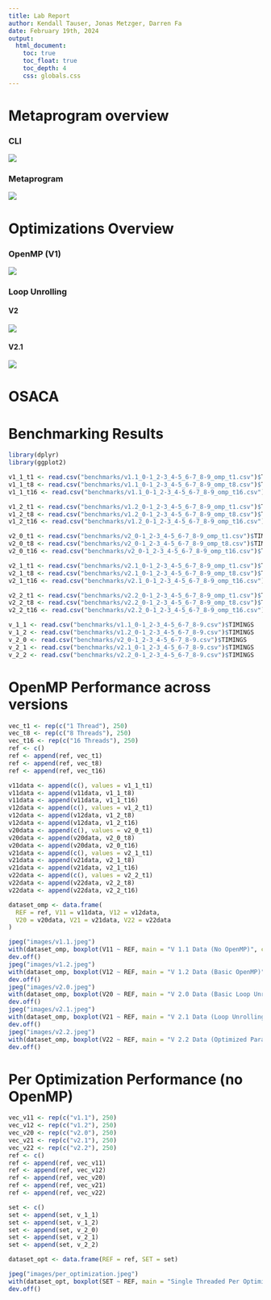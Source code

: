 ```yaml
---
title: Lab Report
author: Kendall Tauser, Jonas Metzger, Darren Fa
date: February 19th, 2024
output:
  html_document:
    toc: true
    toc_float: true
    toc_depth: 4
    css: globals.css
---
```


# Metaprogram overview

### CLI

![](images/meta.jpeg)

### Metaprogram

![](images/meta_prog.jpeg)

# Optimizations Overview

### OpenMP (V1)

![](images/openmp.jpeg)

### Loop Unrolling

#### V2

![](images/loopunrollingv2.jpeg)

#### V2.1

![](images/loopunrollingv2_1.jpeg)

# OSACA

# Benchmarking Results

```r
library(dplyr)
library(ggplot2)
```

```r
v1_1_t1 <- read.csv("benchmarks/v1.1_0-1_2-3_4-5_6-7_8-9_omp_t1.csv")$TIMINGS
v1_1_t8 <- read.csv("benchmarks/v1.1_0-1_2-3_4-5_6-7_8-9_omp_t8.csv")$TIMINGS
v1_1_t16 <- read.csv("benchmarks/v1.1_0-1_2-3_4-5_6-7_8-9_omp_t16.csv")$TIMINGS

v1_2_t1 <- read.csv("benchmarks/v1.2_0-1_2-3_4-5_6-7_8-9_omp_t1.csv")$TIMINGS
v1_2_t8 <- read.csv("benchmarks/v1.2_0-1_2-3_4-5_6-7_8-9_omp_t8.csv")$TIMINGS
v1_2_t16 <- read.csv("benchmarks/v1.2_0-1_2-3_4-5_6-7_8-9_omp_t16.csv")$TIMINGS

v2_0_t1 <- read.csv("benchmarks/v2_0-1_2-3_4-5_6-7_8-9_omp_t1.csv")$TIMINGS
v2_0_t8 <- read.csv("benchmarks/v2_0-1_2-3_4-5_6-7_8-9_omp_t8.csv")$TIMINGS
v2_0_t16 <- read.csv("benchmarks/v2_0-1_2-3_4-5_6-7_8-9_omp_t16.csv")$TIMINGS

v2_1_t1 <- read.csv("benchmarks/v2.1_0-1_2-3_4-5_6-7_8-9_omp_t1.csv")$TIMINGS
v2_1_t8 <- read.csv("benchmarks/v2.1_0-1_2-3_4-5_6-7_8-9_omp_t8.csv")$TIMINGS
v2_1_t16 <- read.csv("benchmarks/v2.1_0-1_2-3_4-5_6-7_8-9_omp_t16.csv")$TIMINGS

v2_2_t1 <- read.csv("benchmarks/v2.2_0-1_2-3_4-5_6-7_8-9_omp_t1.csv")$TIMINGS
v2_2_t8 <- read.csv("benchmarks/v2.2_0-1_2-3_4-5_6-7_8-9_omp_t8.csv")$TIMINGS
v2_2_t16 <- read.csv("benchmarks/v2.2_0-1_2-3_4-5_6-7_8-9_omp_t16.csv")$TIMINGS

v_1_1 <- read.csv("benchmarks/v1.1_0-1_2-3_4-5_6-7_8-9.csv")$TIMINGS
v_1_2 <- read.csv("benchmarks/v1.2_0-1_2-3_4-5_6-7_8-9.csv")$TIMINGS
v_2_0 <- read.csv("benchmarks/v2_0-1_2-3_4-5_6-7_8-9.csv")$TIMINGS
v_2_1 <- read.csv("benchmarks/v2.1_0-1_2-3_4-5_6-7_8-9.csv")$TIMINGS
v_2_2 <- read.csv("benchmarks/v2.2_0-1_2-3_4-5_6-7_8-9.csv")$TIMINGS
```

# OpenMP Performance across versions

```r
vec_t1 <- rep(c("1 Thread"), 250)
vec_t8 <- rep(c("8 Threads"), 250)
vec_t16 <- rep(c("16 Threads"), 250)
ref <- c()
ref <- append(ref, vec_t1)
ref <- append(ref, vec_t8)
ref <- append(ref, vec_t16)

v11data <- append(c(), values = v1_1_t1)
v11data <- append(v11data, v1_1_t8)
v11data <- append(v11data, v1_1_t16)
v12data <- append(c(), values = v1_2_t1)
v12data <- append(v12data, v1_2_t8)
v12data <- append(v12data, v1_2_t16)
v20data <- append(c(), values = v2_0_t1)
v20data <- append(v20data, v2_0_t8)
v20data <- append(v20data, v2_0_t16)
v21data <- append(c(), values = v2_1_t1)
v21data <- append(v21data, v2_1_t8)
v21data <- append(v21data, v2_1_t16)
v22data <- append(c(), values = v2_2_t1)
v22data <- append(v22data, v2_2_t8)
v22data <- append(v22data, v2_2_t16)

dataset_omp <- data.frame(
  REF = ref, V11 = v11data, V12 = v12data,
  V20 = v20data, V21 = v21data, V22 = v22data
)

jpeg("images/v1.1.jpeg")
with(dataset_omp, boxplot(V11 ~ REF, main = "V 1.1 Data (No OpenMP)", col = "Red"))
dev.off()
jpeg("images/v1.2.jpeg")
with(dataset_omp, boxplot(V12 ~ REF, main = "V 1.2 Data (Basic OpenMP)", col = "Red"))
dev.off()
jpeg("images/v2.0.jpeg")
with(dataset_omp, boxplot(V20 ~ REF, main = "V 2.0 Data (Basic Loop Unrolling)", col = "Red"))
dev.off()
jpeg("images/v2.1.jpeg")
with(dataset_omp, boxplot(V21 ~ REF, main = "V 2.1 Data (Loop Unrolling V2)", col = "Red"))
dev.off()
jpeg("images/v2.2.jpeg")
with(dataset_omp, boxplot(V22 ~ REF, main = "V 2.2 Data (Optimized Parallel Loop Unrolling)", col = "Red"))
dev.off()
```

# Per Optimization Performance (no OpenMP)

```r
vec_v11 <- rep(c("v1.1"), 250)
vec_v12 <- rep(c("v1.2"), 250)
vec_v20 <- rep(c("v2.0"), 250)
vec_v21 <- rep(c("v2.1"), 250)
vec_v22 <- rep(c("v2.2"), 250)
ref <- c()
ref <- append(ref, vec_v11)
ref <- append(ref, vec_v12)
ref <- append(ref, vec_v20)
ref <- append(ref, vec_v21)
ref <- append(ref, vec_v22)

set <- c()
set <- append(set, v_1_1)
set <- append(set, v_1_2)
set <- append(set, v_2_0)
set <- append(set, v_2_1)
set <- append(set, v_2_2)

dataset_opt <- data.frame(REF = ref, SET = set)

jpeg("images/per_optimization.jpeg")
with(dataset_opt, boxplot(SET ~ REF, main = "Single Threaded Per Optimization Performance", col = "Red"))
dev.off()
```
